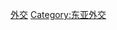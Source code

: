 {{Commonscat|International relations of Taiwan}}

[[Category:臺灣政治|外交]]
[[Category:东亚外交|Category:东亚外交]]